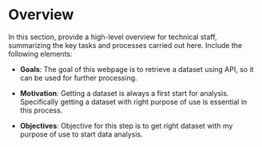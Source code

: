 # Overview

In this section, provide a high-level overview for technical staff, summarizing the key tasks and processes carried out here. Include the following elements:

- **Goals**:  The goal of this webpage is to retrieve a dataset using API, so it can be used for further processing. 

- **Motivation**: Getting a dataset is always a first start for analysis. Specifically getting a dataset with right purpose of use is essential in this process.
- **Objectives**: Objective for this step is to get right dataset with my purpose of use to start data analysis.


